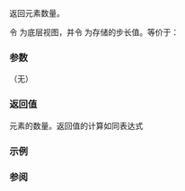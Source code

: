 {{cpp/ranges/stride_view/title|size}}
{{cpp/ranges/stride_view/navbar}}
{{dcl begin}}
{{dcl|since=c++23|
constexpr auto size() requires ranges::sized_range&lt;V&gt;;
}}
{{dcl|since=c++23|
constexpr auto size() const requires ranges::sized_range&lt;const V&gt;;
}}
{{dcl end}}

返回元素数量。

令 {{rlpi|/#数据成员|base_}} 为底层视图，并令 {{rlpi|/#数据成员|stride_}} 为存储的步长值。等价于：
{{source|1=
return /*to-unsigned-like*/(/*div-ceil*/(ranges::distance(base_), stride_));
}}

===参数===
（无）

===返回值===
元素的数量。返回值的计算如同表达式

{{c|(ranges::size(base_) / stride_) + ((ranges::size(base_) % stride_ ? 1 : 0)}}

===示例===
{{example
|code=
#include &lt;forward_list&gt;
#include &lt;ranges&gt;

int main()
{
    namespace vs = std::views;
    constexpr static auto v = {1, 2, 3, 4, 5};
    static_assert
    (
        vs::stride(v, 1).size() == 5 and
        vs::stride(v, 2).size() == 3 and
        vs::stride(v, 3).size() == 2 and
        vs::stride(v, 4).size() == 2 and
        vs::stride(v, 5).size() == 1 and
        vs::stride(v, 6).size() == 1
    );

    std::forward_list list{v};
//  auto s = vs::stride(list, 2).size(); // 错误：不是 sized_range
}
}}

===参阅===
{{dsc begin}}
{{dsc inc|cpp/ranges/dsc size}}
{{dsc inc|cpp/ranges/dsc ssize}}
{{dsc end}}

{{langlinks|en|es|ja|ru}}